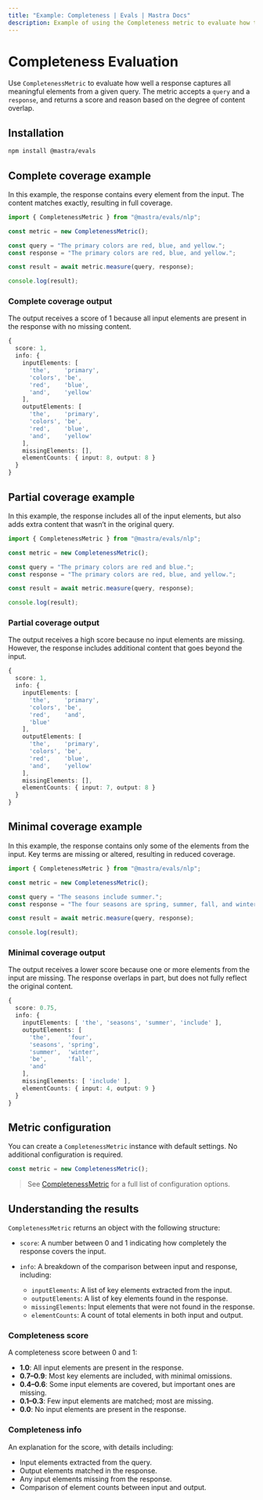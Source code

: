 ```yaml
---
title: "Example: Completeness | Evals | Mastra Docs"
description: Example of using the Completeness metric to evaluate how thoroughly responses cover input elements.
---
```



# Completeness Evaluation

Use `CompletenessMetric` to evaluate how well a response captures all meaningful elements from a given query. The metric accepts a `query` and a `response`, and returns a score and reason based on the degree of content overlap.

## Installation

```bash copy
npm install @mastra/evals
```

## Complete coverage example

In this example, the response contains every element from the input. The content matches exactly, resulting in full coverage.

```typescript filename="src/example-complete-coverage.ts" showLineNumbers copy
import { CompletenessMetric } from "@mastra/evals/nlp";

const metric = new CompletenessMetric();

const query = "The primary colors are red, blue, and yellow.";
const response = "The primary colors are red, blue, and yellow.";

const result = await metric.measure(query, response);

console.log(result);
```

### Complete coverage output

The output receives a score of 1 because all input elements are present in the response with no missing content.

```typescript
{
  score: 1,
  info: {
    inputElements: [
      'the',    'primary',
      'colors', 'be',
      'red',    'blue',
      'and',    'yellow'
    ],
    outputElements: [
      'the',    'primary',
      'colors', 'be',
      'red',    'blue',
      'and',    'yellow'
    ],
    missingElements: [],
    elementCounts: { input: 8, output: 8 }
  }
}
```

## Partial coverage example

In this example, the response includes all of the input elements, but also adds extra content that wasn’t in the original query.

```typescript filename="src/example-partial-coverage.ts" showLineNumbers copy
import { CompletenessMetric } from "@mastra/evals/nlp";

const metric = new CompletenessMetric();

const query = "The primary colors are red and blue.";
const response = "The primary colors are red, blue, and yellow.";

const result = await metric.measure(query, response);

console.log(result);
```

### Partial coverage output

The output receives a high score because no input elements are missing. However, the response includes additional content that goes beyond the input.

```typescript
{
  score: 1,
  info: {
    inputElements: [
      'the',    'primary',
      'colors', 'be',
      'red',    'and',
      'blue'
    ],
    outputElements: [
      'the',    'primary',
      'colors', 'be',
      'red',    'blue',
      'and',    'yellow'
    ],
    missingElements: [],
    elementCounts: { input: 7, output: 8 }
  }
}
```

## Minimal coverage example

In this example, the response contains only some of the elements from the input. Key terms are missing or altered, resulting in reduced coverage.

```typescript filename="src/example-minimal-coverage.ts" showLineNumbers copy
import { CompletenessMetric } from "@mastra/evals/nlp";

const metric = new CompletenessMetric();

const query = "The seasons include summer.";
const response = "The four seasons are spring, summer, fall, and winter.";

const result = await metric.measure(query, response);

console.log(result);
```

### Minimal coverage output

The output receives a lower score because one or more elements from the input are missing. The response overlaps in part, but does not fully reflect the original content.

```typescript
{
  score: 0.75,
  info: {
    inputElements: [ 'the', 'seasons', 'summer', 'include' ],
    outputElements: [
      'the',     'four',
      'seasons', 'spring',
      'summer',  'winter',
      'be',      'fall',
      'and'
    ],
    missingElements: [ 'include' ],
    elementCounts: { input: 4, output: 9 }
  }
}
```

## Metric configuration

You can create a `CompletenessMetric` instance with default settings. No additional configuration is required.

```typescript showLineNumbers copy
const metric = new CompletenessMetric();
```
> See [CompletenessMetric](/reference/evals/completeness.mdx) for a full list of configuration options.

## Understanding the results

`CompletenessMetric` returns an object with the following structure:

- `score`: A number between 0 and 1 indicating how completely the response covers the input.
- `info`: A breakdown of the comparison between input and response, including:

  - `inputElements`: A list of key elements extracted from the input.
  - `outputElements`: A list of key elements found in the response.
  - `missingElements`: Input elements that were not found in the response.
  - `elementCounts`: A count of total elements in both input and output.

### Completeness score

A completeness score between 0 and 1:

- **1.0**: All input elements are present in the response.
- **0.7–0.9**: Most key elements are included, with minimal omissions.
- **0.4–0.6**: Some input elements are covered, but important ones are missing.
- **0.1–0.3**: Few input elements are matched; most are missing.
- **0.0**: No input elements are present in the response.

### Completeness info

An explanation for the score, with details including:

- Input elements extracted from the query.
- Output elements matched in the response.
- Any input elements missing from the response.
- Comparison of element counts between input and output.

<GithubLink
  marginTop='mt-16'
  link="https://github.com/mastra-ai/mastra/blob/main/examples/basics/evals/completeness"
/>
